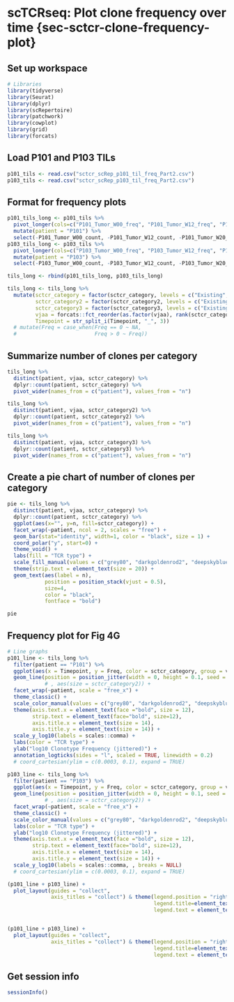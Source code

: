 # scTCRseq: Plot clone frequency over time {sec-sctcr-clone-frequency-plot}

## Set up workspace
```r
# Libraries
library(tidyverse)
library(Seurat)
library(dplyr)
library(scRepertoire)
library(patchwork)
library(cowplot)
library(grid)
library(forcats)
```

## Load P101 and P103 TILs
```r
p101_tils <- read.csv("sctcr_scRep_p101_til_freq_Part2.csv")
p103_tils <- read.csv("sctcr_scRep_p103_til_freq_Part2.csv")
```

## Format for frequency plots
```r
p101_tils_long <- p101_tils %>%
  pivot_longer(cols=c("P101_Tumor_W00_freq", "P101_Tumor_W12_freq", "P101_Tumor_W20_freq"), values_to = "Freq", names_to = "Timepoint") %>%
  mutate(patient = "P101") %>%
  select(-P101_Tumor_W00_count, -P101_Tumor_W12_count, -P101_Tumor_W20_count)
p103_tils_long <- p103_tils %>%
  pivot_longer(cols=c("P103_Tumor_W00_freq", "P103_Tumor_W12_freq", "P103_Tumor_W20_freq"), values_to = "Freq", names_to = "Timepoint") %>%
  mutate(patient = "P103") %>%
  select(-P103_Tumor_W00_count, -P103_Tumor_W12_count, -P103_Tumor_W20_count)

tils_long <- rbind(p101_tils_long, p103_tils_long)

tils_long <- tils_long %>%
  mutate(sctcr_category = factor(sctcr_category, levels = c("Existing", "Post-Nivolumab", "Post-Vaccine")),
         sctcr_category2 = factor(sctcr_category2, levels = c("Existing", "Post-Nivolumab", "Post-Vaccine", "Reactive")),
         sctcr_category3 = factor(sctcr_category3, levels = c("Existing", "Post-Nivolumab", "Post-Vaccine", "Tested, non-reactive", "Reactive")),
         vjaa = forcats::fct_reorder(as.factor(vjaa), rank(sctcr_category)),
         Timepoint = str_split_i(Timepoint, "_", 3))
  # mutate(Freq = case_when(Freq == 0 ~ NA,
  #                         Freq > 0 ~ Freq))
```


## Summarize number of clones per category
```r
tils_long %>%
  distinct(patient, vjaa, sctcr_category) %>%
  dplyr::count(patient, sctcr_category) %>%
  pivot_wider(names_from = c("patient"), values_from = "n")

tils_long %>%
  distinct(patient, vjaa, sctcr_category2) %>%
  dplyr::count(patient, sctcr_category2) %>%
  pivot_wider(names_from = c("patient"), values_from = "n")

tils_long %>%
  distinct(patient, vjaa, sctcr_category3) %>%
  dplyr::count(patient, sctcr_category3) %>%
  pivot_wider(names_from = c("patient"), values_from = "n")
```

## Create a pie chart of number of clones per category
```r
pie <- tils_long %>%
  distinct(patient, vjaa, sctcr_category) %>%
  dplyr::count(patient, sctcr_category) %>%
  ggplot(aes(x="", y=n, fill=sctcr_category)) +
  facet_wrap(~patient, ncol = 2, scales = "free") +
  geom_bar(stat="identity", width=1, color = "black", size = 1) +
  coord_polar("y", start=0) +
  theme_void() +
  labs(fill = "TCR type") +
  scale_fill_manual(values = c("grey80", "darkgoldenrod2", "deepskyblue3")) +
  theme(strip.text = element_text(size = 20)) +
  geom_text(aes(label = n),
            position = position_stack(vjust = 0.5), 
            size=4, 
            color = "black", 
            fontface = "bold")

pie
```

## Frequency plot for Fig 4G
```r
# Line graphs
p101_line <- tils_long %>%
  filter(patient == "P101") %>%
  ggplot(aes(x = Timepoint, y = Freq, color = sctcr_category, group = vjaa)) +
  geom_line(position = position_jitter(width = 0, height = 0.1, seed = 123), size = 0.35) +
            # , aes(size = sctcr_category2)) +
  facet_wrap(~patient, scale = "free_x") +
  theme_classic() +
  scale_color_manual(values = c("grey80", "darkgoldenrod2", "deepskyblue3")) +
  theme(axis.text.x = element_text(face ="bold", size = 12), 
        strip.text = element_text(face="bold", size=12),
        axis.title.x = element_text(size = 14),
        axis.title.y = element_text(size = 14)) +
  scale_y_log10(labels = scales::comma) +
  labs(color = "TCR type") +
  ylab("log10 Clonotype Frequency (jittered)") +
  annotation_logticks(sides = "l", scaled = TRUE, linewidth = 0.2)
  # coord_cartesian(ylim = c(0.0003, 0.1), expand = TRUE)

p103_line <- tils_long %>%
  filter(patient == "P103") %>%
  ggplot(aes(x = Timepoint, y = Freq, color = sctcr_category, group = vjaa)) +
  geom_line(position = position_jitter(width = 0, height = 0.1, seed = 123), size = 0.35) +
            # , aes(size = sctcr_category2)) +
  facet_wrap(~patient, scale = "free_x") +
  theme_classic() +
  scale_color_manual(values = c("grey80", "darkgoldenrod2", "deepskyblue3")) +
  labs(color = "TCR type") +
  ylab("log10 Clonotype Frequency (jittered)") +
  theme(axis.text.x = element_text(face ="bold", size = 12), 
        strip.text = element_text(face="bold", size=12),
        axis.title.x = element_text(size = 14),
        axis.title.y = element_text(size = 14)) +
  scale_y_log10(labels = scales::comma, , breaks = NULL)
  # coord_cartesian(ylim = c(0.0003, 0.1), expand = TRUE)

(p101_line + p103_line) +
  plot_layout(guides = "collect", 
              axis_titles = "collect") & theme(legend.position = "right", 
                                               legend.title=element_text(size=15),
                                               legend.text = element_text(size = 15))


(p101_line + p103_line) +
  plot_layout(guides = "collect", 
              axis_titles = "collect") & theme(legend.position = "right", 
                                               legend.title=element_text(size=15),
                                               legend.text = element_text(size = 15))

```

## Get session info
```r
sessionInfo()
```

